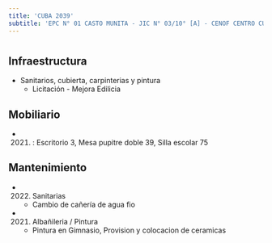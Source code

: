 ```yaml
---
title: 'CUBA 2039'
subtitle: 'EPC N° 01 CASTO MUNITA - JIC N° 03/10° [A] - CENOF CENTRO CUBA - ESEA EN DANZA MASTRAZZI CURSO VOCACIONAL DE DANZA Y EXPRESIÓN CORPORAL JUVENIL N° 09'
---
```


#
## Infraestructura

* Sanitarios, cubierta, carpinterias y pintura 
    + Licitación - Mejora Edilicia 


## Mobiliario

*  (2021) : Escritorio 3, Mesa pupitre doble 39, Silla escolar 75 





## Mantenimiento

*  (2022) Sanitarias 
    + Cambio de cañería de agua fio

*  (2021) Albañileria / Pintura 
    + Pintura en Gimnasio, Provision y colocacion de ceramicas







